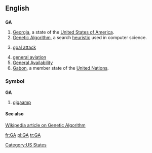 {{see|Appendix:Variations of "ga"}}
==English==

==={{abbreviation}}===
'''GA'''

# [[Georgia]], a state of the [[United States of America]].
# [[Genetic Algorithm]], a search [[heuristic]] used in computer science.
# {{netball}} [[goal attack]]
# [[general aviation]]
# [[General Availability]]
#[[Gabon]], a member state of the [[United Nations]].

===Symbol===
'''GA'''

# [[gigaamp]]

====See also====
[[w:en:Genetic algorithm|Wikipedia article on Genetic Algorithm]]

[[Category:US States]]

[[fr:GA]]
[[pl:GA]]
[[tr:GA]]